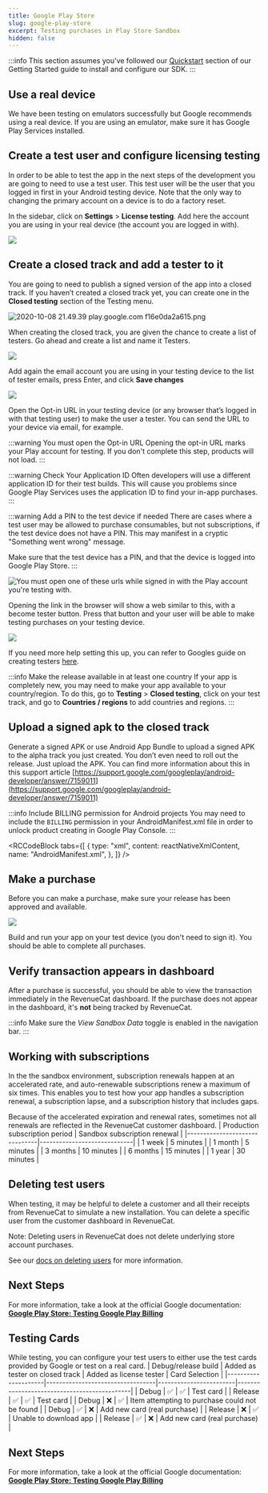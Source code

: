 ```yaml
---
title: Google Play Store
slug: google-play-store
excerpt: Testing purchases in Play Store Sandbox
hidden: false
---
```


:::info
This section assumes you've followed our [Quickstart](/getting-started/quickstart) section of our Getting Started guide to install and configure our SDK.
:::

## Use a real device

We have been testing on emulators successfully but Google recommends using a real device. If you are using an emulator, make sure it has Google Play Services installed.

## Create a test user and configure licensing testing

In order to be able to test the app in the next steps of the development you are going to need to use a test user. This test user will be the user that you logged in first in your Android testing device. Note that the only way to changing the primary account on a device is to do a factory reset.

In the sidebar, click on **Settings** > **License testing**. Add here the account you are using in your real device (the account you are logged in with).

![](/docs_images/test/google/license-testing.png)

## Create a closed track and add a tester to it

You are going to need to publish a signed version of the app into a closed track. If you haven’t created a closed track yet, you can create one in the **Closed testing** section of the Testing menu.

![2020-10-08 21.49.39 play.google.com f16e0da2a615.png](/docs_images/test/google/closed-track.png)

When creating the closed track, you are given the chance to create a list of testers. Go ahead and create a list and name it Testers.

![](/docs_images/test/google/add-testers.png)

Add again the email account you are using in your testing device to the list of tester emails, press Enter, and click **Save changes**

![](/docs_images/test/google/add-testers-save.png)

Open the Opt-in URL in your testing device (or any browser that’s logged in with that testing user) to make the user a tester. You can send the URL to your device via email, for example.

:::warning You must open the Opt-in URL
Opening the opt-in URL marks your Play account for testing. If you don't complete this step, products will not load.
:::

:::warning Check Your Application ID
Often developers will use a different application ID for their test builds. This will cause you problems since Google Play Services uses the application ID to find your in-app purchases.
:::

:::warning Add a PIN to the test device if needed
There are cases where a test user may be allowed to purchase consumables, but not subscriptions, if the test device does not have a PIN. This may manifest in a cryptic "Something went wrong" message.

Make sure that the test device has a PIN, and that the device is logged into Google Play Store.
:::

![You must open one of these urls while signed in with the Play account you're testing with.](/docs_images/test/google/add-testers-opt-in.png)

Opening the link in the browser will show a web similar to this, with a become tester button. Press that button and your user will be able to make testing purchases on your testing device.

![](/docs_images/test/google/add-testers-opt-in-success.png)

If you need more help setting this up, you can refer to Googles guide on creating testers [here](https://developer.android.com/google/play/billing/billing_testing#testing-purchases).

:::info Make the release available in at least one country
If your app is completely new, you may need to make your app available to your country/region. To do this, go to **Testing** > **Closed testing**, click on your test track, and go to **Countries / regions** to add countries and regions.
:::

## Upload a signed apk to the closed track

Generate a signed APK or use Android App Bundle to upload a signed APK to the alpha track you just created. You don’t even need to roll out the release. Just upload the APK. You can find more information about this in this support article [https://support.google.com/googleplay/android-developer/answer/7159011](https://support.google.com/googleplay/android-developer/answer/7159011)

:::info Include BILLING permission for Android projects
You may need to include the `BILLING` permission in your AndroidManifest.xml file in order to unlock product creating in Google Play Console.
:::


<RCCodeBlock
  tabs={[
    {
      type: "xml",
      content: reactNativeXmlContent,
      name: "AndroidManifest.xml",
    },
  ]}
/>

## Make a purchase

Before you can make a purchase, make sure your release has been approved and available.

![](/docs_images/test/google/make-a-purchase.png)

Build and run your app on your test device (you don't need to sign it). You should be able to complete all purchases.

## Verify transaction appears in dashboard

After a purchase is successful, you should be able to view the transaction immediately in the RevenueCat dashboard. If the purchase does not appear in the dashboard, it's **not** being tracked by RevenueCat.

:::info
Make sure the _View Sandbox Data_ toggle is enabled in the navigation bar.
:::

## Working with subscriptions

In the the sandbox environment, subscription renewals happen at an accelerated rate, and auto-renewable subscriptions renew a maximum of six times. This enables you to test how your app handles a subscription renewal, a subscription lapse, and a subscription history that includes gaps.

Because of the accelerated expiration and renewal rates, sometimes not all renewals are reflected in the RevenueCat customer dashboard.
| Production subscription period | Sandbox subscription renewal |
|-------------------------------|-----------------------------|
| 1 week | 5 minutes |
| 1 month | 5 minutes |
| 3 months | 10 minutes |
| 6 months | 15 minutes |
| 1 year | 30 minutes |

## Deleting test users

When testing, it may be helpful to delete a customer and all their receipts from RevenueCat to simulate a new installation. You can delete a specific user from the customer dashboard in RevenueCat.

Note: Deleting users in RevenueCat does not delete underlying store account purchases.

See our [docs on deleting users](/dashboard-and-metrics/customer-profile#delete-customer) for more information.

## Next Steps

For more information, take a look at the official Google documentation:
**[Google Play Store: Testing Google Play Billing](https://developer.android.com/google/play/billing/billing_testing)**

## Testing Cards

While testing, you can configure your test users to either use the test cards provided by Google or test on a real card.
| Debug/release build | Added as tester on closed track | Added as license tester | Card Selection |
|---------------------|----------------------------------|------------------------|---------------------------------------------|
| Debug | ✅ | ✅ | Test card |
| Release | ✅ | ✅ | Test card |
| Debug | ❌ | ✅ | Item attempting to purchase could not be found |
| Debug | ✅ | ❌ | Add new card (real purchase) |
| Release | ❌ | ✅ | Unable to download app |
| Release | ✅ | ❌ | Add new card (real purchase) |

## Next Steps

For more information, take a look at the official Google documentation:
**[Google Play Store: Testing Google Play Billing](https://developer.android.com/google/play/billing/billing_testing)**
